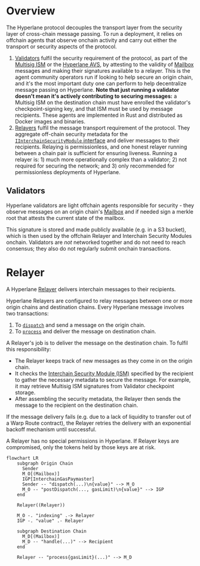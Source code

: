 # Overview

The Hyperlane protocol decouples the transport layer from the security layer of cross-chain message passing. To run a deployment, it relies on offchain agents that observe onchain activity and carry out either the transport or security aspects of the protocol.

1. [Validators](docs/protocol/agents/validators.mdx) fulfil the security requirement of the protocol, as part of the [Multisig ISM](docs/protocol/ISM/multisig-ISM.mdx) or the [Hyperlane AVS](docs/protocol/economic-security/hyperlane-avs.mdx), by attesting to the validity of [Mailbox](docs/protocol/mailbox.mdx) messages and making their signatures available to a relayer. This is the agent community operators run if looking to help secure an origin chain, and it's the most important duty one can perform to help decentralize message passing on Hyperlane. **Note that just running a validator doesn't mean it's actively contributing to securing messages:** a Multisig ISM on the destination chain must have enrolled the validator's checkpoint-signing key, and that ISM must be used by message recipients.
   These agents are implemented in Rust and distributed as Docker images and binaries.
2. [Relayers](docs/protocol/agents/relayer.mdx) fulfil the message transport requirement of the protocol. They aggregate off-chain security metadata for the [`IInterchainSecurityModule` interface](../reference/ISM/specify-your-ISM) and deliver messages to their recipients. Relaying is permissionless, and one honest relayer running between a chain pair is sufficient for ensuring liveness. Running a relayer is: 1) much more operationally complex than a validator; 2) not required for securing the network; and 3) only recommended for permissionless deployments of Hyperlane.

## Validators

Hyperlane validators are light offchain agents responsible for security - they observe messages on an origin chain's [Mailbox](docs/protocol/mailbox.mdx) and if needed sign a merkle root that attests the current state of the mailbox.

This signature is stored and made publicly available (e.g. in a S3 bucket), which is then used by the offchain Relayer and Interchain Security Modules onchain. Validators are _not_ networked together and do not need to reach consensus; they also do not regularly submit onchain transactions.

# Relayer

A Hyperlane [Relayer](docs/protocol/agents/relayer.mdx) delivers interchain messages to their recipients.

Hyperlane Relayers are configured to relay messages between one or more origin chains and destination chains.
Every Hyperlane message involves two transactions:
1. To [`dispatch`](docs/reference/messaging/send.mdx) and send a message on the origin chain.
2. To [`process`](docs/reference/messaging/receive.mdx) and deliver the message on destination chain.

A Relayer's job is to deliver the message on the destination chain. To fulfil this responsibility:

- The Relayer keeps track of new messages as they come in on the origin chain.
- It checks the [Interchain Security Module (ISM)](/docs/protocol/ISM/modular-security.mdx) specified by the recipient to gather the necessary metadata to secure the message. For example, it may retrieve Multisig ISM signatures from Validator checkpoint storage.
- After assembling the security metadata, the Relayer then sends the message to the recipient on the destination chain.

If the message delivery fails (e.g. due to a lack of liquidity to transfer out of a Warp Route contract), the Relayer retries the delivery with an exponential backoff mechanism until successful.

A Relayer has no special permissions in Hyperlane. If Relayer keys are compromised, only the tokens held by those keys are at risk.

```mermaid
flowchart LR
    subgraph Origin Chain
      Sender
      M_O[(Mailbox)]
      IGP[InterchainGasPaymaster]
      Sender -- "dispatch(...)\n{value}" --> M_O
      M_O -- "postDispatch(..., gasLimit)\n{value}" --> IGP
    end

    Relayer((Relayer))

    M_O -. "indexing" .-> Relayer
    IGP -. "value" .- Relayer

    subgraph Destination Chain
      M_D[(Mailbox)]
      M_D -- "handle(...)" --> Recipient
    end

    Relayer -- "process{gasLimit}(...)" --> M_D
```

